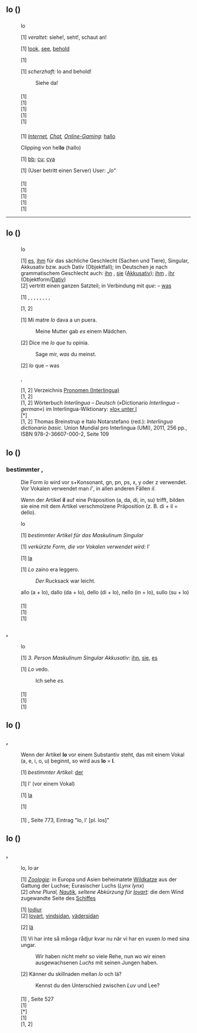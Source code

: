 {{Siehe auch|[[ló]], [[lò]], [[lő]]}}
== lo ({{Sprache|Englisch}}) ==
=== {{Wortart|Interjektion|Englisch}} ===

{{Worttrennung}}
:lo

{{Aussprache}}
:{{IPA}} {{Lautschrift||spr=en}}
:{{Hörbeispiele}} {{Audio|}}

{{Bedeutungen}}
:[1] ''veraltet:'' siehe!, seht!, schaut an!

{{Synonyme}}
:[1] [[look]], [[see]], [[behold]]

{{Beispiele}}
:[1] {{Beispiele fehlen|spr=en}}

{{Charakteristische Wortkombinationen}}
:[1] ''scherzhaft:'' lo and behold!
::Siehe da!

==== {{Übersetzungen}} ====
{{Ü-Tabelle|1|G=|Ü-Liste=
*{{de}}: {{Ü|de|seht}}
*{{fr}}: {{Ü|fr|}}
*{{it}}: {{Ü|it|}}
*{{es}}: {{Ü|es|}}
}}

{{Referenzen}}
:[1] {{Wikipedia|spr=en|lo}}
:[1] {{Ref-Pons|en|lo}}
:[1] {{Ref-MWD|lo}}
:[1] {{Ref-Dictionary|lo}}
:[1] {{Ref-dictcc|lo}}
{{Referenzen prüfen|Englisch}}

=== {{Wortart|Abkürzung|Englisch}} ===
{{Netzjargon}}

{{Aussprache}}
:{{IPA}} {{Lautschrift||spr=en}}
:{{Hörbeispiele}} {{Audio|En-us-lo.ogg|spr=us}}

{{Bedeutungen}}
:[1] ''[[Internet]], [[Chat]], [[Online-Gaming]]:'' [[hallo]]

{{Herkunft}}
:Clipping von hel'''lo''' (hallo)

{{Gegenwörter}}
:[1] [[bb]]; [[cu]]; [[cya]]

{{Beispiele}}
:[1] (User betritt einen Server) User: „''lo''“

==== {{Übersetzungen}} ====
{{Ü-Tabelle|1|G=Internet, Chat, Online-Gaming: hallo|Ü-Liste=
*{{de}}: {{Ü|de|lo}}
*{{fr}}: {{Ü|fr|lut}}
*{{tr}}: {{Ü|tr|slm}}
}}

{{Referenzen}}
:[1] {{Wikipedia|spr=en|lo}}
:[1] {{Ref-Pons|en|lo}}
:[1] {{Ref-MWD|lo}}
:[1] {{Ref-Dictionary|lo}}
:[1] {{Ref-dictcc|lo}}
{{Referenzen prüfen|Englisch}}
----
== lo ({{Sprache|Interlingua}}) ==
=== {{Wortart|Pronomen|Interlingua}} ===
{{Worttrennung}}
:lo

{{Aussprache}}
:{{IPA}} {{Lautschrift||spr=ia}}
:{{Hörbeispiele}} {{Audio|}}

{{Bedeutungen}}
:[1] {{K|Personalpronomen|spr=ia}} [[es]], [[ihm]] {{n}} für das sächliche Geschlecht (Sachen und Tiere), Singular, Akkusativ bzw. auch Dativ (Objektfall); im Deutschen je nach grammatischem Geschlecht auch: [[ihn]] {{m}}, [[sie]] {{f}} ([[Akkusativ]]); [[ihm]] {{m}}, [[ihr]] {{f}} (Objektform/[[Dativ]])
:[2] vertritt einen ganzen Satzteil; in Verbindung mit ''que'': {{K|Relativpronomen|spr=ia}} – [[was]]

{{Gegenwörter}}
:[1] {{linkIa|me}}, {{linkIa|te}}, {{linkIa|la}}, {{linkIa|le}}, {{linkIa|nos}}, {{linkIa|vos}}, {{linkIa|les}}, {{linkIa|las}}, {{linkIa|los}}

{{Oberbegriffe}}
:[1, 2] {{linkIa|pronomine}}

{{Beispiele}}
:[1] Mi matre ''lo'' dava a un puera.
::Meine Mutter gab ''es'' einem Mädchen.
:[2] Dice me ''lo'' ''que'' tu opinia.
::Sage mir, ''was'' du meinst.

{{Charakteristische Wortkombinationen}}
:[2] ''lo'' que – was

==== {{Übersetzungen}} ====
:{{Übersetzungen umleiten|1|ihm}}, {{Übersetzungen umleiten||es}}
:{{Übersetzungen umleiten|2|was}}

{{Referenzen}}
:[1, 2] Verzeichnis [[Verzeichnis:Interlingua/Pronomen|Pronomen (Interlingua)]]
:[1, 2] {{Wikipedia|spr=ia|Grammatica de Interlingua#Pronomines|Grammatica de Interlingua}}
:[1, 2] Wörterbuch ''Interlingua – Deutsch'' (»Dictionario ''Interlingua – german«'') im Interlingua-Wiktionary: [[:ia:appendice:Dictionarios/Interlingua-germano/l|»lo« unter l]]
:[*] {{Wikipedia-Suche|spr=ia}}
:[1, 2] Thomas Breinstrup e Italo Notarstefano (red.): ''Interlingua dictionario basic''. Union Mundial pro Interlingua (UMI), 2011, 256 pp., ISBN 978-2-36607-000-2, Seite 109
<!-- Referenzen prüfen und das Suchwort bei WORTEINFÜGEN ergänzen
:[*] [https://de.glosbe.com/ia/de/lo Glosbe.com Interlingua-Deutsch »lo«] (verwendet Cookies; Werbung)
-->
{{Personalpronomen (Interlingua)}}

== lo ({{Sprache|Italienisch}}) ==
=== bestimmter {{Wortart|Artikel|Italienisch}}, {{m}} ===

{{Anmerkung|zur Verwendung vor bestimmten Substantiven}}
:Die Form ''lo'' wird vor s+Konsonant, gn, pn, ps, x, y oder z verwendet. Vor Vokalen verwendet man ''l’'', in allen anderen Fällen ''il''.

{{Anmerkung|zur Verwendung mit Präpositionen}}
:Wenn der Artikel '''il''' auf eine Präposition (a, da, di, in, su) trifft, bilden sie eine mit dem Artikel verschmolzene Präposition (z. B. di + il = dello).

{{Worttrennung}}
:lo

{{Aussprache}}
:{{IPA}} {{Lautschrift|lo}}
:{{Hörbeispiele}} {{Audio|}}

{{Bedeutungen}}
:[1] ''bestimmter Artikel für das Maskulinum Singular''

{{Abkürzungen}}
:[1] ''verkürzte Form, die vor Vokalen verwendet wird:'' l’

{{Gegenwörter}}
:[1] [[la#la (Italienisch)|la]]

{{Beispiele}}
:[1] ''Lo'' zaino era leggero.
::''Der'' Rucksack war leicht.

{{Wortbildungen}}
:allo (a + lo), dallo (da + lo), dello (di + lo), nello (in + lo), sullo (su + lo)

==== {{Übersetzungen}} ====
{{Ü-Tabelle|1|G=bestimmter Artikel für das Maskulinum Singular|Ü-Liste=
*{{de}}: {{Ü|de|der}}, {{Ü|de|die}}, {{Ü|de|das}}
*{{en}}: {{Ü|en|the}} (alle Formen)
*{{es}}: {{Ü|es|el}}, {{Ü|es|la}}
}}

{{Referenzen}}
:[1] {{Wikipedia|spr=it|lo}}
:[1] {{Ref-Pons|it|lo}}
:[1] {{Ref-Leo|it|lo}}
{{Referenzen prüfen|Italienisch}}

=== {{Wortart|Personalpronomen|Italienisch}}, {{m}} ===

{{Worttrennung}}
:lo

{{Aussprache}}
:{{IPA}} {{Lautschrift||spr=it}}
:{{Hörbeispiele}} {{Audio|}}

{{Bedeutungen}}
:[1] ''3. Person Maskulinum Singular Akkusativ:'' [[ihn]], [[sie]], [[es]]

{{Beispiele}}
:[1] ''Lo'' vedo.
::Ich sehe ''es.''

==== {{Übersetzungen}} ====
{{Ü-Tabelle|1|G=|Ü-Liste=
*{{de}}: {{Ü|de|ihn}}, {{Ü|de|sie}}, {{Ü|de|es}}
*{{en}}: {{Ü|en|}}
*{{fr}}: {{Ü|fr|}}
*{{es}}: {{Ü|es|}}
}}

{{Referenzen}}
:[1] {{Wikipedia|spr=it|lo}}
:[1] {{Ref-Pons|it|lo}}
:[1] {{Ref-Leo|it|lo}}
{{Referenzen prüfen|Italienisch}}

{{Abschnitte fehlen|spr=no}}

== lo ({{Sprache|Okzitanisch}}) ==
=== {{Wortart|Artikel|Okzitanisch}}, {{m}} ===

{{Anmerkung|zu lo vor bestimmten Substantiven}}
:Wenn der Artikel '''lo''' vor einem Substantiv steht, das mit einem Vokal (a, e, i, o, u) beginnt, so wird aus '''lo''' = '''l'''.

{{Aussprache}}
:{{IPA}} {{Lautschrift|…}}
:{{Hörbeispiele}} {{Audio|LL-Q14185 (oci)-Davidgrosclaude-lo.wav}}

{{Bedeutungen}}
:[1] ''bestimmter Artikel:'' [[der]]

{{Synonyme}}
:[1] l' (vor einem Vokal)

{{Weibliche Wortformen}}
:[1] [[la]]

{{Beispiele}}
:[1] {{Beispiele fehlen|spr=Okzitanisch}}

==== {{Übersetzungen}} ====
{{Ü-Tabelle|1|G=bestimmter Artikel: der|Ü-Liste=
*{{de}}: {{Ü|de|der}} (bestimmter Artikel)
*{{en}}: {{Ü|en|}}
*{{fr}}: {{Ü|fr|}}
}}

{{Referenzen}}
:[1] {{Lit-Balaguer: Diccionari Català - Occità / Occitan - Catalan}}, Seite 773, Eintrag "lo, l' [pl. los]"

== lo ({{Sprache|Schwedisch}}) ==
=== {{Wortart|Substantiv|Schwedisch}}, {{u}} ===

{{Schwedisch Substantiv Übersicht|Genus=u
|Nominativ Plural Unbestimmt =loar}}

{{Worttrennung}}
:lo, {{Pl.}} lo·ar

{{Aussprache}}
:{{IPA}} {{Lautschrift||spr=sv}}
:{{Hörbeispiele}} {{Audio|Sv-lo.ogg}}

{{Bedeutungen}}
:[1] ''[[Zoologie]]:'' in Europa und Asien beheimatete [[Wildkatze]] aus der Gattung der Luchse; Eurasischer Luchs (''Lynx lynx'')
:[2] ''ohne Plural, [[Nautik]], seltene Abkürzung für [[lovart]]:'' die dem Wind zugewandte Seite des [[Schiff]]es

{{Synonyme}}
:[1] [[lodjur]]
:[2] [[lovart]], [[vindsidan]], [[vädersidan]]

{{Gegenwörter}}
:[2] [[lä]]

{{Beispiele}}
:[1] Vi har inte så många rådjur kvar nu när vi har en vuxen ''lo'' med sina ungar.
::Wir haben nicht mehr so viele Rehe, nun wo wir einen ausgewachsenen ''Luchs'' mit seinen Jungen haben.
:[2] Känner du skillnaden mellan ''lo'' och lä?
::Kennst du den Unterschied zwischen ''Luv'' und Lee?

==== {{Übersetzungen}} ====
{{Ü-Tabelle|1|G=|Ü-Liste=
*{{de}}: {{Ü|de|Luchs}}
}}

{{Ü-Tabelle|2|G=|Ü-Liste=
*{{de}}: {{Ü|de|Luv}}
}}

{{Referenzen}}
:[1] {{Lit-SA: Svenska Akademiens ordlista|A=13}}, Seite 527
:[1] {{Wikipedia|spr=sv|lo}}
:[*] {{Ref-UniLeipzig2|sv|lo}}
:[1] {{Ref-Lexin|lo}}
:[1, 2] {{Ref-dictcc|sv}}

{{Abschnitte fehlen|spr=es}}

{{Ähnlichkeiten 2|[[Io]], [[low]]}}